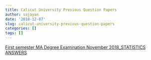 ```yaml
---
title: Calicut University Previous Question Papers
author: sajayan
date: '2018-12-07'
slug: calicut-university-previous-question-papers
categories: []
tags: []
---
```

 [First semester MA Degree Examination November 2018_STATISTICS](/QuestionPapers/firstsem2018_19.pdf)
[ANSWERS](/ANSWERS/firstsem2018_19.pdf)